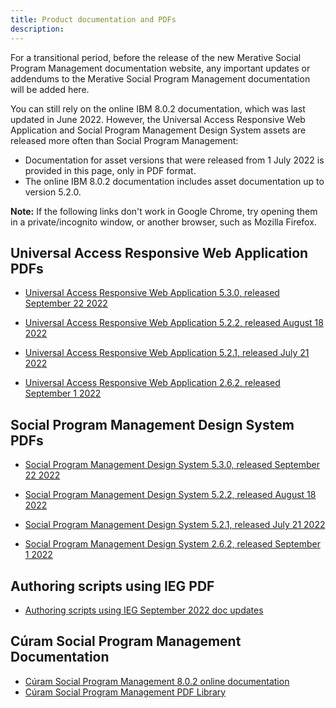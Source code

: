 ```yaml
---
title: Product documentation and PDFs
description: 
---
```


For a transitional period, before the release of the new Merative Social Program Management documentation website, any important updates or addendums to the Merative Social Program Management documentation will be added here.  

You can still rely on the online IBM 8.0.2 documentation, which was last updated in June 2022. However, the Universal Access Responsive Web Application and Social Program Management Design System assets are released more often than Social Program Management:

* Documentation for asset versions that were released from 1 July 2022 is provided in this page, only in PDF format.
* The online IBM 8.0.2 documentation includes asset documentation up to version 5.2.0.

 **Note:** If the following links don't work in Google Chrome, try opening them in a private/incognito window, or another browser, such as Mozilla Firefox.

## Universal Access Responsive Web Application PDFs

* [Universal Access Responsive Web Application 5.3.0, released September 22 2022](/pdf/CE/UniversalAccess_5_3_0.pdf)
* [Universal Access Responsive Web Application 5.2.2, released August 18 2022](/pdf/CE/UniversalAccess_5_2_2.pdf)
* [Universal Access Responsive Web Application 5.2.1, released July 21 2022](/pdf/CE/UniversalAccess_5_2_1.pdf)

* [Universal Access Responsive Web Application 2.6.2, released September 1 2022](/pdf/CE/UniversalAccess_2_6_2.pdf)

## Social Program Management Design System PDFs

* [Social Program Management Design System 5.3.0, released September 22 2022](/pdf/CE/SPM_DesignSystem_5_3_0.pdf)
* [Social Program Management Design System 5.2.2, released August 18 2022](/pdf/CE/SPM_DesignSystem_5_2_2.pdf)
* [Social Program Management Design System 5.2.1, released July 21 2022](/pdf/CE/SPM_DesignSystem_5_2_1.pdf)

* [Social Program Management Design System 2.6.2, released September 1 2022](/pdf/CE/SPM_DesignSystem_2_6_2.pdf)

## Authoring scripts using IEG PDF

* [Authoring scripts using IEG September 2022 doc updates](/pdf/CE/AuthoringScriptsUsingIEG_September22.pdf)

## Cúram Social Program Management Documentation

* [Cúram Social Program Management 8.0.2 online documentation](https://www.ibm.com/docs/en/spm/8.0.2)
* [Cúram Social Program Management PDF Library](https://www.ibm.com/support/pages/ibm-c%C3%BAram-social-program-management-pdf-library)
